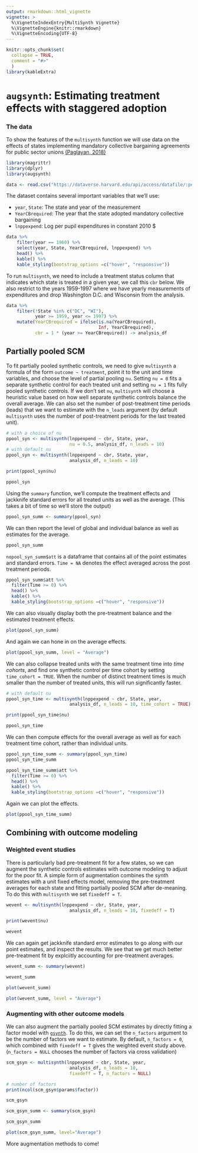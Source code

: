 ```yaml
---
output: rmarkdown::html_vignette
vignette: >
  %\VignetteIndexEntry{MultiSynth Vignette}
  %\VignetteEngine{knitr::rmarkdown}
  %\VignetteEncoding{UTF-8}
---
```


```r
knitr::opts_chunk$set(
  collapse = TRUE,
  comment = "#>"
  )
library(kableExtra)
```


# `augsynth`: Estimating treatment effects with staggered adoption

### The data

To show the features of the `multisynth` function we will use data on the effects of states implementing mandatory collective bargaining agreements for public sector unions [(Paglayan, 2018)](https://onlinelibrary.wiley.com/doi/full/10.1111/ajps.12388)

```r
library(magrittr)
library(dplyr)
library(augsynth)
```

```r
data <- read.csv("https://dataverse.harvard.edu/api/access/datafile/:persistentId?persistentId=doi:10.7910/DVN/WGWMAV/3UHTLP", sep="\t")
```

The dataset contains several important variables that we'll use:

- `year`, `State`: The state and year of the measurement
- `YearCBrequired`: The year that the state adopted mandatory collective bargaining
- `lnppexpend`: Log per pupil expenditures in constant 2010 $

```r
data %>% 
    filter(year == 1960) %>% 
    select(year, State, YearCBrequired, lnppexpend) %>%
    head() %>%
    kable() %>%
    kable_styling(bootstrap_options =c("hover", "responsive"))
```

To run `multisynth`, we need to include a treatment status column that indicates which state is treated in a given year, we call this `cbr` below. We also restrict to the years 1959-1997 where we have yearly measurements of expenditures and drop Washington D.C. and Wisconsin from the analysis.

```r
data %>%
    filter(!State %in% c("DC", "WI"),
           year >= 1959, year <= 1997) %>%
    mutate(YearCBrequired = ifelse(is.na(YearCBrequired), 
                                   Inf, YearCBrequired),
           cbr = 1 * (year >= YearCBrequired)) -> analysis_df
```

## Partially pooled SCM

To fit partially pooled synthetic controls, we need to give `multisynth` a formula of the form `outcome ~ treatment`, point it to the unit and time variables, and choose the level of partial pooling `nu`. Setting `nu = 0` fits a separate synthetic control for each treated unit and setting `nu = 1` fits fully pooled synthetic controls. If we don't set `nu`, `multisynth` will choose a heuristic value based on how well separate synthetic controls balance the overall average. We can also set the number of post-treatment time periods (leads) that we want to estimate with the `n_leads` argument (by default `multisynth` uses the number of post-treatment periods for the last treated unit).

```r
# with a choice of nu
ppool_syn <- multisynth(lnppexpend ~ cbr, State, year, 
                        nu = 0.5, analysis_df, n_leads = 10)
# with default nu
ppool_syn <- multisynth(lnppexpend ~ cbr, State, year, 
                        analysis_df, n_leads = 10)

print(ppool_syn$nu)

ppool_syn
```

Using the `summary` function, we'll compute the treatment effects and jackknife standard errors for all treated units as well as the average. (This takes a bit of time so we'll store the output)

```r
ppool_syn_summ <- summary(ppool_syn)
```

We can then report the level of global and individual balance as well as estimates for the average.

```r
ppool_syn_summ
```

`nopool_syn_summ$att` is a dataframe that contains all of the point estimates and standard errors. `Time = NA` denotes the effect averaged across the post treatment periods.

```r
ppool_syn_summ$att %>%
  filter(Time >= 0) %>%
  head() %>%
  kable() %>%
  kable_styling(bootstrap_options =c("hover", "responsive"))
```

We can also visually display both the pre-treatment balance and the estimated treatment effects.

```r
plot(ppool_syn_summ)
```

And again we can hone in on the average effects.

```r
plot(ppool_syn_summ, level = "Average")
```


We can also collapse treated units with the same treatment time into _time cohorts_, and find one synthetic control per time cohort by setting `time_cohort = TRUE`. When the number of distinct treatment times is much smaller than the number of treated units, this will run significantly faster.

```r
# with default nu
ppool_syn_time <- multisynth(lnppexpend ~ cbr, State, year,
                        analysis_df, n_leads = 10, time_cohort = TRUE)

print(ppool_syn_time$nu)

ppool_syn_time
```

We can then compute effects for the overall average as well as for each treatment time cohort, rather than individual units.

```r
ppool_syn_time_summ <- summary(ppool_syn_time)
ppool_syn_time_summ
```

```r
ppool_syn_time_summ$att %>%
  filter(Time >= 0) %>%
  head() %>%
  kable() %>%
  kable_styling(bootstrap_options =c("hover", "responsive"))
```

Again we can plot the effects.

```r
plot(ppool_syn_time_summ)
```


## Combining with outcome modeling

### Weighted event studies
There is particularly bad pre-treatment fit for a few states, so we can augment the synthetic controls estimates with outcome modeling to adjust for the poor fit. A simple form of augmentation combines the synth estimates with a unit fixed effects model, removing the pre-treatment averages for each state and fitting partially pooled SCM after de-meaning. To do this with `multisynth` we set `fixedeff = T`.

```r
wevent <- multisynth(lnppexpend ~ cbr, State, year, 
                        analysis_df, n_leads = 10, fixedeff = T)

print(wevent$nu)

wevent
```

We can again get jackknife standard error estimates to go along with our point estimates, and inspect the results. We see that we get much better pre-treatment fit by explciitly accounting for pre-treatment averages.

```r
wevent_summ <- summary(wevent)
```

```r
wevent_summ
```


```r
plot(wevent_summ)
```

```r
plot(wevent_summ, level = "Average")
```



### Augmenting with other outcome models

We can also augment the partially pooled SCM estimates by directly fitting a factor model with [`gsynth`](https://cran.r-project.org/web/packages/gsynth/gsynth.pdf). To do this, we can set the `n_factors` argument to be the number of factors we want to estimate. By default, `n_factors = 0`, which combined with `fixedeff = T` gives the weighted event study above. (`n_factors = NULL` chooses the number of factors via cross validation)

```r
scm_gsyn <- multisynth(lnppexpend ~ cbr, State, year,
                        analysis_df, n_leads = 10, 
                        fixedeff = T, n_factors = NULL)

# number of factors
print(ncol(scm_gsyn$params$factor))

scm_gsyn
```

```r
scm_gsyn_summ <- summary(scm_gsyn)

scm_gsyn_summ
```

```r
plot(scm_gsyn_summ, level="Average")
```


More augmentation methods to come!